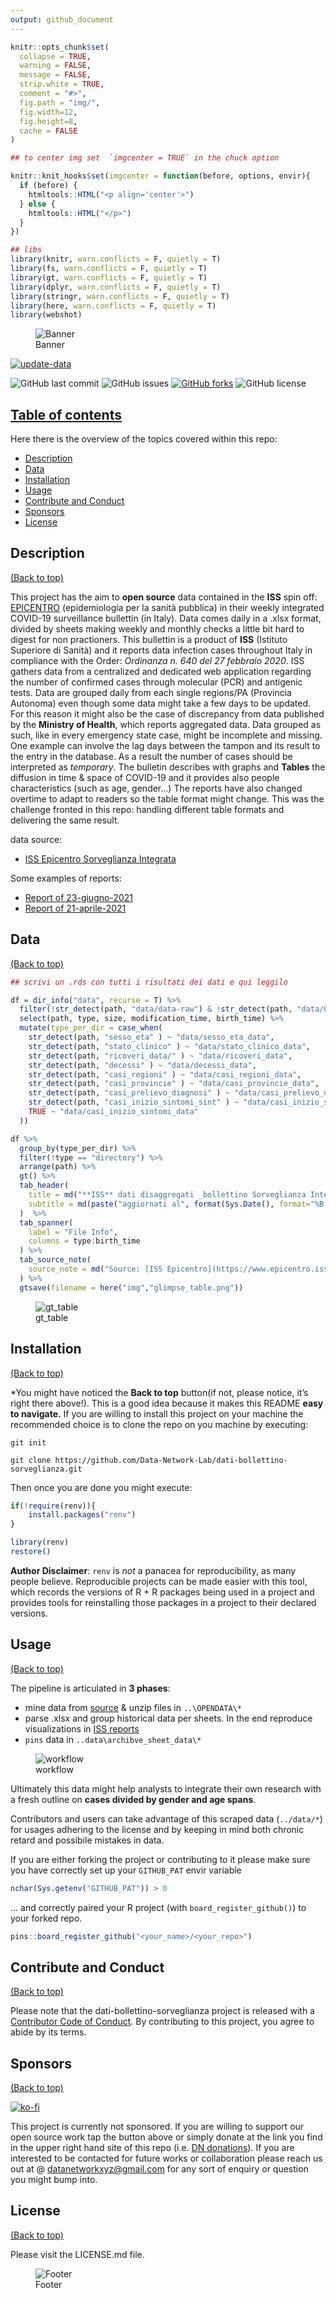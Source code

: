 ```yaml
---
output: github_document
---
```


<!-- README.md is generated from README.Rmd. Please edit that file -->

```r

knitr::opts_chunk$set(
  collapse = TRUE,
  warning = FALSE, 
  message = FALSE,
  strip.white = TRUE,
  comment = "#>",
  fig.path = "img/",
  fig.width=12,
  fig.height=8,
  cache = FALSE
)

## to center img set  `imgcenter = TRUE` in the chuck option

knitr::knit_hooks$set(imgcenter = function(before, options, envir){  
  if (before) {                                                     
    htmltools::HTML("<p align='center'>")
  } else {
    htmltools::HTML("</p>")
  }
})

## libs
library(knitr, warn.conflicts = F, quietly = T)
library(fs, warn.conflicts = F, quietly = T)
library(gt, warn.conflicts = F, quietly = T)
library(dplyr, warn.conflicts = F, quietly = T)
library(stringr, warn.conflicts = F, quietly = T)
library(here, warn.conflicts = F, quietly = T)
library(webshot)


```



<!-- Add banner here -->

![Banner](img/banner.png)

<!-- badges: start -->

<!-- GH action badge -->

[![update-data](https://github.com/Data-Network-Lab/dati-bollettino-sorveglianza/actions/workflows/update-data.yaml/badge.svg?branch=master&event=schedule)](https://github.com/Data-Network-Lab/dati-bollettino-sorveglianza/actions/workflows/update-data.yaml)

![GitHub last
commit](https://img.shields.io/github/last-commit/Data-Network-Lab/dati-bollettino-sorveglianza?style=plastic)
![GitHub
issues](https://img.shields.io/github/issues/Data-Network-Lab/dati-bollettino-sorveglianza?style=plastic)
[![GitHub
forks](https://img.shields.io/github/forks/Data-Network-Lab/dati-bollettino-sorveglianza)](https://github.com/Data-Network-Lab/indicatore_zona_gialla/network)
![GitHub
license](https://img.shields.io/github/license/Data-Network-Lab/dati-bollettino-sorveglianza?style=plastic)

<!-- badges: end -->

## [Table of contents](#table-of-contents)

Here there is the overview of the topics covered within this repo:

-   [Description](#description)
-   [Data](#data)
-   [Installation](#installation)
-   [Usage](#usage)
-   [Contribute and Conduct](#contribute-and-conduct)
-   [Sponsors](#sponsors)
-   [License](#license)

## Description

[(Back to top)](#table-of-contents)

<!-- Describe your project in brief -->

This project has the aim to **open source** data contained in the **ISS** spin off:
[EPICENTRO](https://www.epicentro.iss.it/) (epidemiologia per la sanità
pubblica) in their weekly integrated COVID-19 surveillance bullettin (in
Italy). Data comes daily in a .xlsx format, divided by sheets making weekly and monthly checks a little bit hard to digest for non practioners.
This bullettin is a product of **ISS** (Istituto Superiore di
Sanità) and it reports data infection cases throughout Italy in
compliance with the Order: *Ordinanza n. 640 del 27 febbraio 2020*. ISS
gathers data from a centralized and dedicated web application regarding
the number of confirmed cases through molecular (PCR) and antigenic
tests. Data are grouped daily from each single regions/PA (Provincia
Autonoma) even though some data might take a few days to be updated. For
this reason it might also be the case of discrepancy from data published
by the **Ministry of Health**, which reports aggregated data. Data
grouped as such, like in every emergency state case, might be incomplete
and missing. One example can involve the lag days between the tampon and
its result to the entry in the database. As a result the number of cases
should be interpreted as *temporary*. The bulletin describes with graphs
and **Tables** the diffusion in time & space of COVID-19 and it provides
also people characteristics (such as age, gender...) The reports have
also changed overtime to adapt to readers so the table format might
change. This was the challenge fronted in this repo: handling different
table formats and delivering the same result.

data source:

-   [ISS Epicentro Sorveglianza Integrata](https://www.epicentro.iss.it/coronavirus/sars-cov-2-sorveglianza-dati)

Some examples of reports:

-   [Report of 23-giugno-2021](https://www.epicentro.iss.it/coronavirus/bollettino/Bollettino-sorveglianza-integrata-COVID-19_23-giugno-2021.pdf)
-   [Report of 21-aprile-2021](https://www.epicentro.iss.it/coronavirus/bollettino/Bollettino-sorveglianza-integrata-COVID-19_21-aprile-2021.pdf)



## Data

[(Back to top)](#table-of-contents)


```r
## scrivi un .rds con tutti i risultati dei dati e qui leggilo

df = dir_info("data", recurse = T) %>% 
  filter(!str_detect(path, "data/data-raw") & !str_detect(path, "data/OPENDATA")) %>% 
  select(path, type, size, modification_time, birth_time) %>% 
  mutate(type_per_dir = case_when(
    str_detect(path, "sesso_eta" ) ~ "data/sesso_eta_data",
    str_detect(path, "stato_clinico" ) ~ "data/stato_clinico_data",
    str_detect(path, "ricoveri_data/" ) ~ "data/ricoveri_data",
    str_detect(path, "decessi" ) ~ "data/decessi_data",
    str_detect(path, "casi_regioni" ) ~ "data/casi_regioni_data",
    str_detect(path, "casi_provincie" ) ~ "data/casi_provincie_data",
    str_detect(path, "casi_prelievo_diagnosi" ) ~ "data/casi_prelievo_diagnosi_data",
    str_detect(path, "casi_inizio_sintomi_sint" ) ~ "data/casi_inizio_sintomi_sint_data",
    TRUE ~ "data/casi_inizio_sintomi_data"
  ))

df %>% 
  group_by(type_per_dir) %>% 
  filter(!type == "directory") %>% 
  arrange(path) %>% 
  gt() %>% 
  tab_header(
    title = md("**ISS** dati disaggregati _bollettino Sorveglianza Integrata_"),
    subtitle = md(paste("aggiornati al", format(Sys.Date(), format="%B %d %Y")))
  )  %>% 
  tab_spanner(
    label = "File Info",
    columns = type:birth_time
  ) %>% 
  tab_source_note(
    source_note = md("Source: [ISS Epicentro](https://www.epicentro.iss.it/coronavirus/) bollettino sorveglianza integrata")
  ) %>% 
  gtsave(filename = here("img","glimpse_table.png"))

```

![gt_table](img/glimpse_table.png)


## Installation

[(Back to top)](#table-of-contents)

\*You might have noticed the **Back to top** button(if not, please
notice, it's right there above!). This is a good idea because it makes
this README **easy to navigate.** If you are willing to install this
project on your machine the recommended choice is to clone the repo on
you machine by executing:

`git init`

`git clone https://github.com/Data-Network-Lab/dati-bollettino-sorveglianza.git`

Then once you are done you might execute:

``` r
if(!require(renv)){
    install.packages("renv")
}

library(renv)
restore()
```

**Author Disclaimer**: `renv` is *not* a panacea for reproducibility, as
many people believe. Reproducible projects can be made easier with this
tool, which records the versions of R + R packages being used in a
project and provides tools for reinstalling those packages in a project
to their declared versions.

## Usage

[(Back to top)](#table-of-contents)

The pipeline is articulated in **3 phases**:

-   mine data from [source](https://www.epicentro.iss.it/coronavirus/open-data/OPENDATA-2021.zip) & unzip files in `..\OPENDATA\*`
-   parse .xlsx and group historical data per sheets. In the end reproduce visualizations in [ISS reports](https://www.epicentro.iss.it/coronavirus/bollettino/Bollettino-sorveglianza-integrata-COVID-19_23-giugno-2021.pdf)
-   `pins` data in `..data\archibve_sheet_data\*`

![workflow](img/data_mining_design.png)

Ultimately this data might help analysts to integrate their own research
with a fresh outline on **cases divided by gender and age spans**.


Contributors and users can take advantage of this scraped data
(`../data/*`) for usages adhering to the license and by keeping in mind both chronic retard and possibile mistakes in data.

If you are either forking the project or contributing to it please make
sure you have correctly set up your `GITHUB_PAT` envir variable

``` r
nchar(Sys.getenv("GITHUB_PAT")) > 0
```

... and correctly paired your R project (with `board_register_github()`)
to your forked repo.

``` r
pins::board_register_github("<your_name>/<your_repo>")
```

## Contribute and Conduct

[(Back to top)](#table-of-contents)

Please note that the dati-bollettino-sorveglianza project is released
with a [Contributor Code of
Conduct](https://contributor-covenant.org/version/2/0/CODE_OF_CONDUCT.html).
By contributing to this project, you agree to abide by its terms.

## Sponsors

[(Back to top)](#table-of-contents)

[![ko-fi](https://ko-fi.com/img/githubbutton_sm.svg)](https://ko-fi.com/N4N83TE3Z)

This project is currently not sponsored. If you are willing to support
our open source work tap the button above or simply donate at the link
you find in the upper right hand site of this repo (i.e. [DN
donations](https://datanetwork.xyz/donazioni/)). If you are interested
to be contacted for future works or collaboration please reach us out at
\@ [datanetworkxyz\@gmail.com](mailto:datanetworkxyz@gmail.com) for any
sort of enquiry or question you might bump into.

## License

[(Back to top)](#table-of-contents)

Please visit the LICENSE.md file.

<!-- Add the footer here -->

![Footer](img/footer.png)
